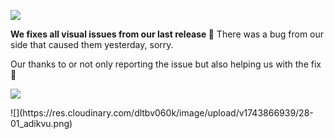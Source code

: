 
![](https://res.cloudinary.com/dltbv060k/image/upload/v1742050493/28-02_daec2b.png)

**We fixes all visual issues from our last release 🐞**
There was a bug from our side that caused them yesterday, sorry. 

Our thanks to <ReleaseUser name="huy"/> or not only reporting the issue but also helping us with the fix 🙇 

![](https://res.cloudinary.com/dltbv060k/image/upload/v1742050494/28-01_vyd1n9.png)

<ReleaseBuild>
![](https://res.cloudinary.com/dltbv060k/image/upload/v1743866939/28-01_adikvu.png)
</ReleaseBuild>
